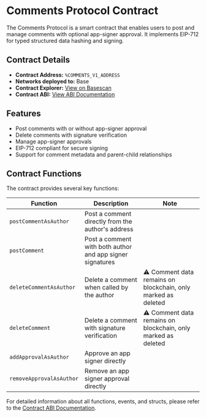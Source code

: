 # Comments Protocol Contract

The Comments Protocol is a smart contract that enables users to post and manage comments with optional app-signer approval. It implements EIP-712 for typed structured data hashing and signing.

## Contract Details

- **Contract Address:** `%COMMENTS_V1_ADDRESS`
- **Networks deployed to:** Base
- **Contract Explorer:** [View on Basescan](https://basescan.org/address/%COMMENTS_V1_ADDRESS#code)
- **Contract ABI:** [View ABI Documentation](/protocol-reference/CommentsV1)

## Features

- Post comments with or without app-signer approval
- Delete comments with signature verification
- Manage app-signer approvals
- EIP-712 compliant for secure signing
- Support for comment metadata and parent-child relationships

## Contract Functions

The contract provides several key functions:

| Function                 | Description                                               | Note                                                          |
| ------------------------ | --------------------------------------------------------- | ------------------------------------------------------------- |
| `postCommentAsAuthor`    | Post a comment directly from the author's address         |                                                               |
| `postComment`            | Post a comment with both author and app signer signatures |                                                               |
| `deleteCommentAsAuthor`  | Delete a comment when called by the author                | ⚠️ Comment data remains on blockchain, only marked as deleted |
| `deleteComment`          | Delete a comment with signature verification              | ⚠️ Comment data remains on blockchain, only marked as deleted |
| `addApprovalAsAuthor`    | Approve an app signer directly                            |                                                               |
| `removeApprovalAsAuthor` | Remove an app signer approval directly                    |                                                               |

For detailed information about all functions, events, and structs, please refer to the [Contract ABI Documentation](/protocol-reference/CommentsV1).

